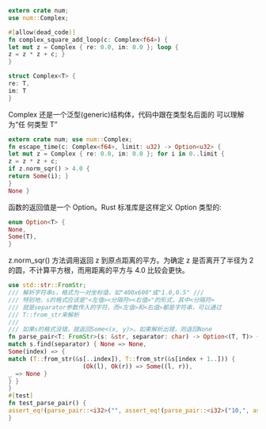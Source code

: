 ```rust
extern crate num; 
use num::Complex;

#[allow(dead_code)]
fn complex_square_add_loop(c: Complex<f64>) {
let mut z = Complex { re: 0.0, im: 0.0 }; loop {
z = z * z + c; }
}

struct Complex<T> {
re: T,
im: T 
}

```

Complex 还是一个泛型(generic)结构体，代码中跟在类型名后面的 <T> 可以理解为“任 何类型 T”

```rust
extern crate num; use num::Complex;
fn escape_time(c: Complex<f64>, limit: u32) -> Option<u32> {
let mut z = Complex { re: 0.0, im: 0.0 }; for i in 0..limit {
z = z * z + c;
if z.norm_sqr() > 4.0 {
return Some(i); }
}
None }
```

函数的返回值是一个 Option<u32>。Rust 标准库是这样定义 Option 类型的:
```rust
enum Option<T> { 
None,
Some(T), 
}
```

z.norm_sqr() 方法调用返回 z 到原点距离的平方。为确定 z 是否离开了半径为 2 的圆，不计算平方根，而用距离的平方与 4.0 比较会更快。

```rust
use std::str::FromStr;
/// 解析字符串s，格式为一对坐标值，如"400x600"或"1.0,0.5" ///
/// 特别地，s的格式应该是"<左值><分隔符><右值>"的形式，其中<分隔符>
/// 就是separator参数传入的字符，而<左值>和<右值>都是字符串，可以通过
/// T::from_str来解析
///
/// 如果s的格式没错，就返回Some<(x, y)>。如果解析出错，则返回None
fn parse_pair<T: FromStr>(s: &str, separator: char) -> Option<(T, T)> {
match s.find(separator) { None => None,
Some(index) => {
match (T::from_str(&s[..index]), T::from_str(&s[index + 1..])) {
                     (Ok(l), Ok(r)) => Some((l, r)),
_ => None }
} }
}
#[test]
fn test_parse_pair() {
assert_eq!(parse_pair::<i32>("", assert_eq!(parse_pair::<i32>("10,", assert_eq!(parse_pair::<i32>(",10", assert_eq!(parse_pair::<i32>("10,20", assert_eq!(parse_pair::<i32>("10,20xy", ','), None); assert_eq!(parse_pair::<f64>("0.5x", 'x'), None); assert_eq!(parse_pair::<f64>("0.5x1.5", 'x'), Some((0.5, 1.5)));
}
```
